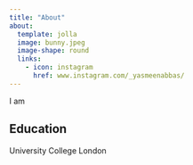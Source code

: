 ```yaml
---
title: "About"
about:
  template: jolla
  image: bunny.jpeg
  image-shape: round
  links: 
    - icon: instagram
      href: www.instagram.com/_yasmeenabbas/
---
```


I am 

## Education
University College London
